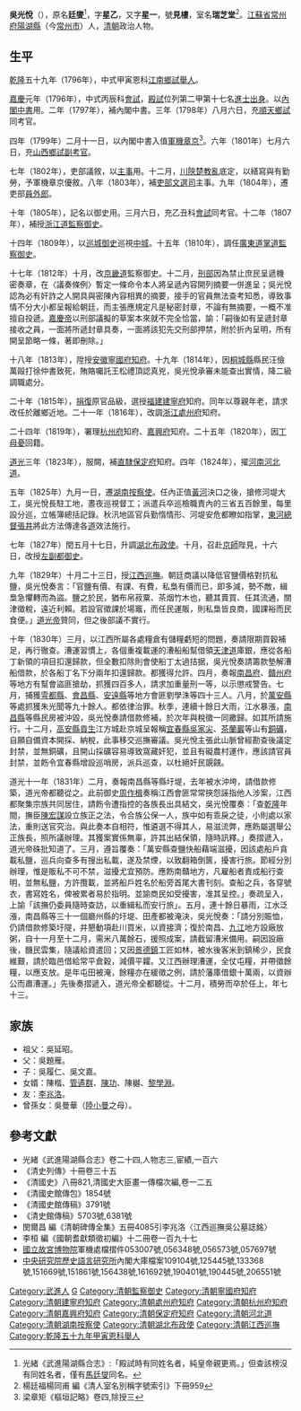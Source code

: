 {{Otheruses|other=名为吴廷燮的其他人物|吴廷燮}}

'''吳光悅'''（{{bd|1759年||1832年|catIdx=W吳}}），原名'''廷燮'''<ref>光緒《武進陽湖縣合志》:「殿試時有同姓名者，純皇帝親更焉。」但查該榜沒有同姓名者，僅有[[馬廷燮|馬廷燮]]同名。</ref>，字'''星乙'''，又字'''星一'''，號'''見樓'''，室名'''瑞芝堂'''<ref>楊廷福楊同甫 編《清人室名別稱字號索引》下冊959</ref>。[[江蘇省|江蘇省]][[常州府|常州府]][[陽湖縣|陽湖縣]]（今[[常州市|常州市]]）人，[[清朝|清朝]]政治人物。

== 生平 ==
[[乾隆|乾隆]]五十九年（1796年），中式甲寅恩科[[江南省|江南]][[鄉試|鄉試]][[舉人|舉人]]。

[[嘉慶|嘉慶]]元年（1796年），中式丙辰科[[會試|會試]]，[[殿試|殿試]]位列第二甲第十七名[[進士出身|進士出身]]。以[[內閣中書|內閣中書]]用。二年（1797年），補內閣中書。三年（1798年）八月六日，充[[順天府|順天]][[鄉試|鄉試]]同考官。

四年（1799年）二月十一日，以內閣中書入值[[軍機章京|軍機章京]]<ref>梁章矩《樞垣記略》卷四,除授三</ref>。六年（1801年）七月六日，充[[山西|山西]][[鄉試副考官|鄉試副考官]]。

七年（1802年），吏部議敘，以[[主事|主事]]用。十二月，[[川陝楚教亂|川陝楚教亂]]底定，以繕寫與有勤勞，予軍機章京優敘。八年（1803年），補[[吏部|吏部]][[文選司|文選司]]主事。九年（1804年），遷吏部[[員外郎|員外郎]]。

十年（1805年），記名以御史用。三月六日，充乙丑科[[會試|會試]]同考官。十二年（1807年），補授[[浙江道|浙江道]][[監察御史|監察御史]]。

十四年（1809年），以[[巡城御史|巡城御史]]巡視[[中城|中城]]。十五年（1810年），調任[[廣東道|廣東道]][[掌道監察御史|掌道監察御史]]。

十七年（1812年）十月，改[[京畿道|京畿道]]監察御史。十二月，[[刑部|刑部]]因為禁止庶民呈遞機密奏章，在〈議奏條例〉暫定一條命令本人將呈遞內容開列摘要一併進呈；吳光悅認為必有奸詐之人開具與密陳內容相異的摘要，接手的官員無法查考知悉，導致事情不分大小都呈報給朝廷，而主張應規定凡是秘密封章，不論有無摘要，一概不准擅自投遞。[[嘉慶帝|嘉慶帝]]以刑部議擬的草案本來就不完全恰當，諭：「嗣後如有呈遞封章接收之員，一面將所遞封章具奏，一面將該犯先交刑部押禁，附於折內呈明，所有開呈節略一條，著即刪除。」

十八年（1813年），陞授[[安徽|安徽]][[寧國府|寧國府]][[知府|知府]]。十九年（1814年），因[[桐城縣|桐城縣]]縣民汪儉萬毆打徐仲書致死，賄賂囑託王松禮頂認真兇，吳光悅承審未能查出實情，降二級調職處分。

二十年（1815年），[[捐復|捐復]]原官品級，選授[[福建|福建]][[建寧府|建寧府]]知府。同年以尊親年老，請求改任於離鄉近地。二十一年（1816年），改調[[浙江|浙江]][[處州府|處州府]]知府。

二十四年（1819年），署理[[杭州府|杭州府]]知府、[[嘉興府|嘉興府]]知府。二十五年（1820年），因[[丁母憂|丁母憂]]回籍。

[[道光|道光]]三年（1823年），服闕，補[[直隸|直隸]][[保定府|保定府]]知府。四年（1824年），擢[[河南|河南]][[河北道_(清朝)|河北道]]。

五年（1825年）九月一日，遷[[湖南|湖南]][[按察使|按察使]]。任內正值[[黃河|黃河]]決口之後，搶修河堤大工，吳光悅長駐工地，晝夜巡視督工；派遣兵卒巡檢職責內的三省五百餘里，每里設分巡，立帳簿總括記錄。秋汛地區官兵勤惰情形、河堤安危都瞭如指掌，[[東河總督|東河總督]][[張井|張井]]將此方法傳達各[[道_(行政區劃)|道]]效法施行。

七年（1827年）閏五月十七日，升調[[湖北|湖北]][[布政使|布政使]]。十月，召赴[[京師|京師]]陛見，十六日，改授[[左副都御史|左副都御史]]。

九年（1829年）十月二十三日，授[[江西巡撫|江西巡撫]]。朝廷商議以降低官鹽價格對抗私鹽，吳光悅奏言：「官鹽有價、有課、有費，私梟有價而已，即多減，勢不敵，緝梟急懼轉而為盜。鹽之於民，猶布帛菽粟、茶烟竹木也，聽其賣買、任其流通，關津徵稅，遠近利賴。若設官徵課於場竈，而任民運販，則私梟皆良商，國課裕而民食便。」[[道光帝|道光帝]]贊同，但之後部議不實行。

十年（1830年）三月，以江西所屬各處糧倉有儲糧虧短的問題，奏請限期買穀補足，再行徹查。漕運習慣上，各個重複載運的漕船船幫借領[[天津道|天津道]]庫銀，應從各船丁新領的項目扣還歸款，但全數扣除則會使船丁太過拮据，吳光悅奏請籌款墊解漕船借款，於各船丁名下分兩年扣還歸款。都獲得允許。四月，奏報[[南昌府|南昌府]]、[[贛州府|贛州府]]等地方有幫會盜匪搶劫，抓獲四百多人，請求加重量刑一等，以示懲戒警告。七月，捕獲[[雩都縣|雩都縣]]、[[會昌縣|會昌縣]]、[[安遠縣|安遠縣]]等地方會匪劉學洙等四十三人。八月，於[[萬安縣|萬安縣]]等處抓獲朱光聞等九十餘人。都依律治罪。秋季，連續十餘日大雨，江水暴漲，[[南昌縣|南昌縣]]等縣民房被沖毀，吳光悅奏請借款修補，於次年與稅徵一同繳歸。如其所請施行。十二月，[[高安市|高安縣]][[貢生|貢生]]江方城赴京城呈報稱[[宜春縣|宜春縣]][[吳家尖|吳家尖]]、[[茶蘭巖|茶蘭巖]]等山有[[銅礦|銅礦]]，自願自備資本開採、納稅，此事移交巡撫審議。吳光悅主張此山脈曾經勘查後議定封禁，並無銅礦，且開山採礦容易導致窩藏奸犯，並且有礙農村運作，應該請官員封禁，並飭令宜春縣增設巡哨房，派兵巡查，以杜絕奸民覬覦。

道光十一年（1831年）二月，奏報南昌縣等縣圩堤，去年被水沖垮，請借款修築，道光帝都聽從之。此前御史[[周作楫|周作楫]]奏稱江西會匪常常挾怨誣指他人涉案，江西都聚集宗族共同居住，請飭令遭指控的各族長出具結文，吳光悅覆奏：「查[[乾隆|乾隆]]年間，撫臣[[陳宏謀|陳宏謀]]設立族正之法，令合族公保一人，族中如有乖戾之徒，小則處以家法，重則送官究治。與此奏本自相符，惟遴選不得其人，易滋流弊，應飭屬選舉公正族長，照所議辦理。其獲案實係無辜，許其出結保領，隨時訊釋。」奏摺遞入，道光帝硃批知道了。三月，遵旨覆奏：「萬安縣查鹽快船藉端滋擾，因該處船戶貪載私鹽，巡兵向查多有搜出私載，遂及禁煙，以致翻箱倒篋，擾害行旅。節經分別辦理，惟是販私不可不禁，滋擾尤宜預防。應飭南贛地方，凡雇船者責成船行查明，並無私鹽，方許攬載，並將船戶姓名於船旁首尾大書刊刻。查船之兵，各穿號衣，書寫姓名，俾被累者易於指明。並諭商民如受擾害，准其呈控。」奏疏呈入，上諭「該撫仍委員隨時查訪，以重緝私而安行旅」。五月，連十餘日暴雨，江水泛漲，南昌縣等三十一個廳州縣的圩堤、田產都被淹決，吳光悅奏：「請分別賑恤，仍請借款修築圩隄，并懇動項赴川買米，以資接濟；復於南昌、[[九江|九江]]地方設廠放粥，自十一月至十二月，需米八萬餘石，援照成案，請截留漕米備用。嗣因設廠後，饑民雲集，隨議給資遣回；又因[[景德鎮|景德鎮]]工匠如林，被水後客米到鎮稀少，民食維艱，請於臨邑借給常平倉穀，減價平糶。又江西辦理漕運，全仗屯糧，并帶徵餘糧，以應支放。是年屯田被淹，餘糧亦在緩徵之例，請於藩庫借銀十萬兩，以資辦公而肅漕運。」先後奏摺遞入，道光帝全都聽從。十二月，積勞而卒於任上，年七十三。

== 家族 ==
*祖父：吳延昭。
*父：吳題雁。
*子：吳履仁、吳文嘉。
*女婿：陳楷、[[管遹群|管遹群]]、[[陳功|陳功]]、陳樾、[[黎學淵|黎學淵]]。
*友：[[李兆洛|李兆洛]]。
*曾孫女：吳曼華（[[陸小曼|陸小曼]]之母）。

== 參考文獻 ==
{{reflist}}
*光緒《武進陽湖縣合志》卷二十四,人物志三,宦績,一百六
*《清史列傳》十冊卷三十五
*《清國史》八冊821,清國史大臣畫一傳檔次編,卷一二五 
*《清國史館傳包》1854號
*《清國史館傳稿》3791號
*《清史館傳稿》5703號,6381號
*閔爾昌 編《清朝碑傳全集》五冊4085引李兆洛〈江西巡撫吳公墓誌銘〉  
*李桓 編《國朝耆獻類徵初編》十二冊卷一百九十七
*[[國立故宮博物院|國立故宮博物院]]軍機處檔摺件053007號,056348號,056573號,057697號
*[[中央研究院|中央研究院]][http://www.ihp.sinica.edu.tw/ 歷史語言研究所]{{Wayback|url=http://www.ihp.sinica.edu.tw/ |date=20100424033054 }}內閣大庫檔案109104號,125445號,133368號,151669號,151861號,156438號,161692號,190401號,190445號,206551號

{{start box}}
{{s-off}}
{{s-before|[[韓文綺|韓文綺]]}}
{{s-title|[[江西巡撫|江西巡撫]]|1829年11月19日－1832年1月29日在任}}
{{s-after|[[吳邦慶|吳邦慶]]}}
{{end box}}

{{嘉慶元年丙辰科殿試金榜}}
{{清朝江西巡抚}}

{{Authority control}}

{{DEFAULTSORT:Wu吳}}
[[Category:武進人|Category:武進人]]
[[Category:吳姓|G]]
[[Category:清朝監察御史|Category:清朝監察御史]]
[[Category:清朝寧國府知府|Category:清朝寧國府知府]]
[[Category:清朝建寧府知府|Category:清朝建寧府知府]]
[[Category:清朝處州府知府|Category:清朝處州府知府]]
[[Category:清朝杭州府知府|Category:清朝杭州府知府]]
[[Category:清朝嘉興府知府|Category:清朝嘉興府知府]]
[[Category:清朝保定府知府|Category:清朝保定府知府]]
[[Category:清朝河北道|Category:清朝河北道]]
[[Category:清朝湖南按察使|Category:清朝湖南按察使]]
[[Category:清朝湖北布政使|Category:清朝湖北布政使]]
[[Category:清朝江西巡撫|Category:清朝江西巡撫]]
[[Category:乾隆五十九年甲寅恩科舉人|Category:乾隆五十九年甲寅恩科舉人]]